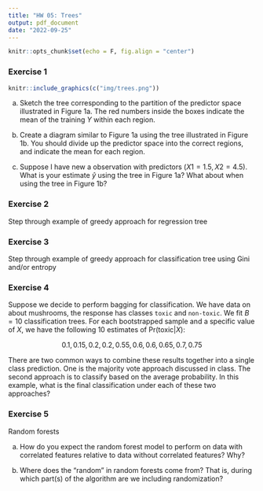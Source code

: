 ```yaml
---
title: "HW 05: Trees"
output: pdf_document
date: "2022-09-25"
---
```


```r
knitr::opts_chunk$set(echo = F, fig.align = "center")
```

### Exercise 1

```r
knitr::include_graphics(c("img/trees.png"))
```

a) Sketch the tree corresponding to the partition of the predictor space illustrated in Figure 1a. The red numbers inside the boxes indicate the mean of the training $Y$ within each region.

b) Create a diagram similar to Figure 1a using the tree illustrated in Figure 1b. You should divide up the predictor space into the correct regions, and indicate the mean for each region.

c) Suppose I have new a observation with predictors $(X1 = 1.5, X2 = 4.5)$. What is your estimate $\hat{y}$ using the tree in Figure 1a? What about when using the tree in Figure 1b? 

### Exercise 2

Step through example of greedy approach for regression tree

### Exercise 3

Step through example of greedy approach for classification tree using Gini and/or entropy

### Exercise 4

Suppose we decide to perform bagging for classification. We have data on about mushrooms, the response has classes `toxic` and `non-toxic`. We fit $B = 10$ classification trees. For each bootstrapped sample and a specific value of $X$, we have the following 10 estimates of $\text{Pr}(\text{toxic} | X)$:

$$0.1,0.15,0.2,0.2,0.55,0.6,0.6,0.65,0.7, 0.75$$

There are two common ways to combine these results together into a single class prediction. One is the majority vote approach discussed in class. The second approach is to classify based on the average probability. In this example, what is the final classification under each of these two approaches?

### Exercise 5

Random forests

a) How do you expect the random forest model to perform on data with correlated features relative to data without correlated features? Why?

b) Where does the "random" in random forests come from? That is, during which part(s) of the algorithm are we including randomization?



